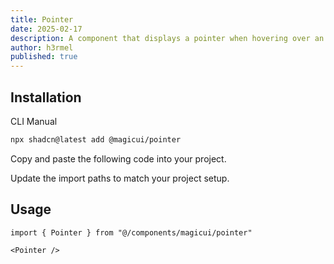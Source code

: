 ```yaml
---
title: Pointer
date: 2025-02-17
description: A component that displays a pointer when hovering over an element
author: h3rmel
published: true
---
```


<ComponentPreview name="pointer-demo-1" />

## Installation

<Tabs defaultValue="cli">

<TabsList>
  <TabsTrigger value="cli">CLI</TabsTrigger>
  <TabsTrigger value="manual">Manual</TabsTrigger>
</TabsList>
<TabsContent value="cli">

```bash
npx shadcn@latest add @magicui/pointer
```

</TabsContent>

<TabsContent value="manual">

<Steps>

<Step>Copy and paste the following code into your project.</Step>

<ComponentSource name="pointer" />

<Step>Update the import paths to match your project setup.</Step>

</Steps>

</TabsContent>

</Tabs>

## Usage

```tsx showLineNumbers
import { Pointer } from "@/components/magicui/pointer"
```

```tsx showLineNumbers
<Pointer />
```
